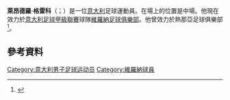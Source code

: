 '''萊昂德羅·格雷科'''（{{lang-it|Leandro Greco}}；{{bd|1986年|7月19日}}）是一位[[意大利|意大利]]足球運動員。在場上的位置是中場。他現在效力於[[意大利足球甲級聯賽|意大利足球甲級聯賽]]球隊[[維羅納足球俱樂部|維羅納足球俱樂部]]。他曾效力於熱那亞足球俱樂部<ref>{{cite news|url=http://genoacfc.it/notizie/leandro-greco-ufficiale-al-genoa/|title=LEANDRO GRECO UFFICIALE AL GENOA|date=20 June 2014|accessdate=30 June 2014|publisher=Genoa CFC|language=it|deadurl=yes|archiveurl=https://web.archive.org/web/20140625053225/http://genoacfc.it/notizie/leandro-greco-ufficiale-al-genoa/|archivedate=2014年6月25日}}</ref>。
==參考資料==
{{Reflist}}

{{DEFAULTSORT: Greco, Leandro}}
[[Category:意大利男子足球运动员|Category:意大利男子足球运动员]]
[[Category:維羅納球員|Category:維羅納球員]]